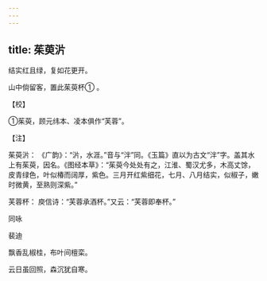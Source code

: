 ```yaml
---
---
---
```

title: 茱萸沜
---




结实红且绿，复如花更开。

山中倘留客，置此茱萸杯① 。

【校】

①茱萸，顾元纬本、凌本俱作“芙蓉”。

【注】

茱萸沜： 《广韵》：“沜，水涯。”音与“泮”同。《玉篇》直以为古文“泮”字。盖其水上有茱萸，因名。《图经本草》：“茱萸今处处有之，江淮、蜀汉尤多，木高丈馀，皮青绿色，叶似椿而阔厚，紫色。三月开红紫细花，七月、八月结实，似椒子，嫩时微黄，至熟则深紫。”

芙蓉杯： 庾信诗：“芙蓉承酒杯。”又云：“芙蓉即奉杯。”





同咏


裴迪

飘香乱椒桂，布叶间檀栾。

云日虽回照，森沉犹自寒。